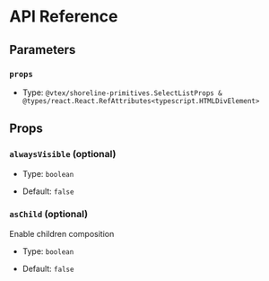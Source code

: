 # API Reference

## Parameters

### `props`

- Type: `@vtex/shoreline-primitives.SelectListProps & @types/react.React.RefAttributes<typescript.HTMLDivElement>`

## Props

### `alwaysVisible` (optional)

- Type: `boolean`

- Default: `false`

### `asChild` (optional)

Enable children composition

- Type: `boolean`

- Default: `false`
